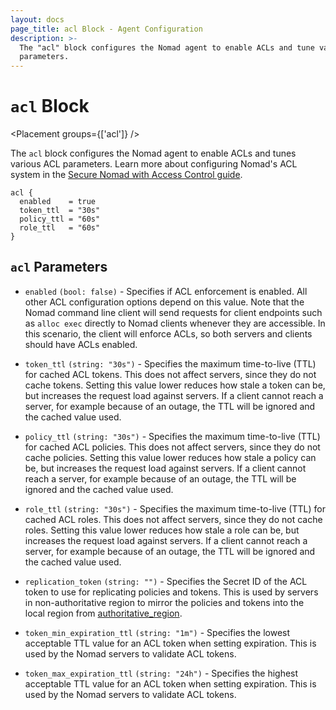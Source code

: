 ```yaml
---
layout: docs
page_title: acl Block - Agent Configuration
description: >-
  The "acl" block configures the Nomad agent to enable ACLs and tune various
  parameters.
---
```


# `acl` Block

<Placement groups={['acl']} />

The `acl` block configures the Nomad agent to enable ACLs and tunes various
ACL parameters. Learn more about configuring Nomad's ACL system in the [Secure
Nomad with Access Control guide][secure-guide].

```hcl
acl {
  enabled    = true
  token_ttl  = "30s"
  policy_ttl = "60s"
  role_ttl   = "60s"
}
```

## `acl` Parameters

- `enabled` `(bool: false)` - Specifies if ACL enforcement is enabled. All other
  ACL configuration options depend on this value. Note that the Nomad command
  line client will send requests for client endpoints such as `alloc exec`
  directly to Nomad clients whenever they are accessible. In this scenario, the
  client will enforce ACLs, so both servers and clients should have ACLs enabled.

- `token_ttl` `(string: "30s")` - Specifies the maximum time-to-live (TTL) for
  cached ACL tokens. This does not affect servers, since they do not cache tokens.
  Setting this value lower reduces how stale a token can be, but increases
  the request load against servers. If a client cannot reach a server, for example
  because of an outage, the TTL will be ignored and the cached value used.

- `policy_ttl` `(string: "30s")` - Specifies the maximum time-to-live (TTL) for
  cached ACL policies. This does not affect servers, since they do not cache policies.
  Setting this value lower reduces how stale a policy can be, but increases
  the request load against servers. If a client cannot reach a server, for example
  because of an outage, the TTL will be ignored and the cached value used.

- `role_ttl` `(string: "30s")` - Specifies the maximum time-to-live (TTL) for
  cached ACL roles. This does not affect servers, since they do not cache roles.
  Setting this value lower reduces how stale a role can be, but increases the
  request load against servers. If a client cannot reach a server, for example
  because of an outage, the TTL will be ignored and the cached value used.

- `replication_token` `(string: "")` - Specifies the Secret ID of the ACL token
  to use for replicating policies and tokens. This is used by servers in non-authoritative
  region to mirror the policies and tokens into the local region from [authoritative_region][authoritative-region].

- `token_min_expiration_ttl` `(string: "1m")` - Specifies the lowest acceptable
  TTL value for an ACL token when setting expiration. This is used by the Nomad
  servers to validate ACL tokens.

- `token_max_expiration_ttl` `(string: "24h")` - Specifies the highest acceptable
  TTL value for an ACL token when setting expiration. This is used by the Nomad
  servers to validate ACL tokens.

[secure-guide]: https://learn.hashicorp.com/collections/nomad/access-control
[authoritative-region]: /docs/configuration/server#authoritative_region

